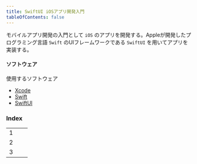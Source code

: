 ```yaml
---
title: SwiftUI iOSアプリ開発入門
tableOfContents: false
---
```


モバイルアプリ開発の入門として `iOS` のアプリを開発する。Appleが開発したプログラミング言語 `Swift` のUIフレームワークである `SwiftUI` を用いてアプリを実装する。

#### ソフトウェア

使用するソフトウェア

- [Xcode](https://developer.apple.com/jp/xcode/)
- [Swift](https://developer.apple.com/jp/swift/)
- [SwiftUI](https://developer.apple.com/jp/xcode/swiftui/)

### Index

|  |  |  | 
| :---- | :---- | :---- |
| 1 | []() |  |
| 2 | []()  |  |
| 3 | []()  |  |